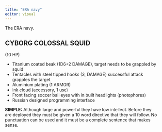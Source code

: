 ```yaml
---
title: "ERA navy"
editor: visual
---
```


The ERA navy.

## CYBORG COLOSSAL SQUID {#cyborg_colossal_squid}

(10 HP)

- Titanium coated beak (1D6+2 DAMAGE), target needs to be grappled by squid
- Tentacles with steel tipped hooks (3, DAMAGE) successful attack grapples the target
- Aluminium plating (1 ARMOR)
- Ink cloud (accessory, 1 use)
- Front facing soccer ball eyes with in built headlights (photophores)
- Russian designed programming interface

__SIMPLE:__ Although large and powerful they have low intellect.
Before they are deployed they must be given a 10 word directive that they will follow.
No punctuation can be used and it must be a complete sentence that makes sense.
